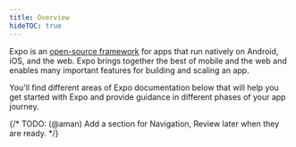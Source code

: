 ```yaml
---
title: Overview
hideTOC: true
---
```



Expo is an [open-source framework](https://github.com/expo/expo/) for apps that run natively on Android, iOS, and the web. Expo brings together the best of mobile and the web and enables many important features for building and scaling an app.

You'll find different areas of Expo documentation below that will help you get started with Expo and provide guidance in different phases of your app journey.

<BoxLink
  title="Getting started"
  description="If you are new to Expo or looking to get started with a new project, check out our guides in the Getting started section."
  href="/home/get-started/installation/"
/>

<BoxLink
  title="Develop"
  description="Learn about the essentials that you need to know when you are building your app such as project structure, user interface, development builds, debugging and so on."
  href="/home/develop/project-structure/"
/>

{/* TODO: (@aman) Add a section for Navigation, Review later when they are ready. */}

<BoxLink
  title="Deploy"
  description="Learn how to publish your app to the Expo servers and how to publish your app to the Play Store and App Store."
  href="/home/deploy/build-your-project/"
/>
